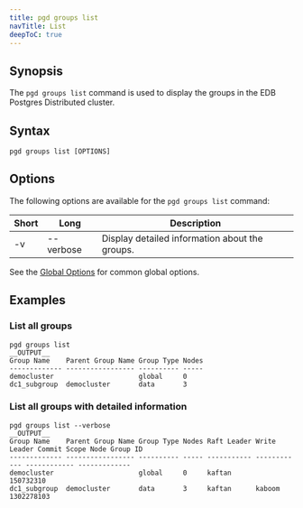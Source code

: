 ```yaml
---
title: pgd groups list
navTitle: List
deepToC: true
---
```


## Synopsis

The `pgd groups list` command is used to display the groups in the EDB Postgres Distributed cluster.

## Syntax

```plaintext
pgd groups list [OPTIONS]
```

## Options

The following options are available for the `pgd groups list` command:

| Short | Long      | Description                                    |
|-------|-----------|------------------------------------------------|
| -v    | --verbose | Display detailed information about the groups. |

See the [Global Options](../#global-options) for common global options.

## Examples

### List all groups

```shell
pgd groups list
__OUTPUT__
Group Name    Parent Group Name Group Type Nodes
------------- ----------------- ---------- -----
democluster                     global     0    
dc1_subgroup  democluster       data       3  
```

### List all groups with detailed information

```shell
pgd groups list --verbose
__OUTPUT__
Group Name    Parent Group Name Group Type Nodes Raft Leader Write Leader Commit Scope Node Group ID
------------- ----------------- ---------- ----- ----------- ------------ ------------ -------------
democluster                     global     0     kaftan                                150732310    
dc1_subgroup  democluster       data       3     kaftan      kaboom                    1302278103  
```
